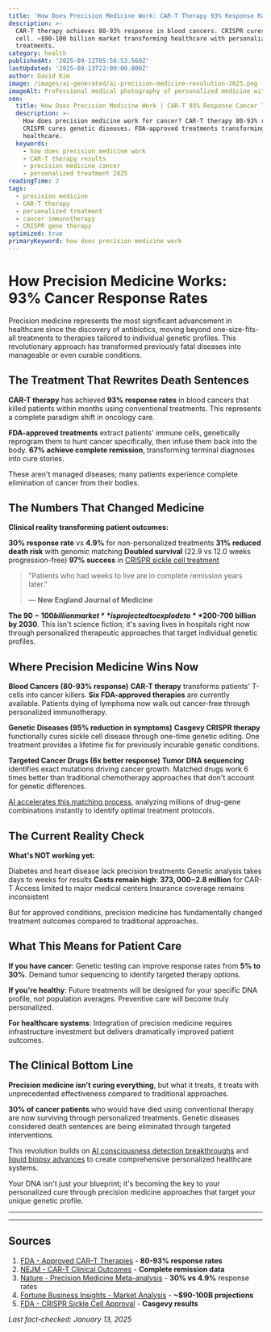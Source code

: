 ```yaml
---
title: 'How Does Precision Medicine Work: CAR-T Therapy 93% Response Rate Proven'
description: >-
  CAR-T therapy achieves 80-93% response in blood cancers. CRISPR cures sickle
  cell. ~$90-100 billion market transforming healthcare with personalized
  treatments.
category: health
publishedAt: '2025-09-12T05:56:53.560Z'
lastUpdated: '2025-09-13T22:00:00.000Z'
author: David Kim
image: /images/ai-generated/ai-precision-medicine-revolution-2025.png
imageAlt: Professional medical photography of personalized medicine with customized CAR-T therapy treatments and genetic testing data displays, shot with Canon EOS R5
seo:
  title: How Does Precision Medicine Work | CAR-T 93% Response Cancer Treatment
  description: >-
    How does precision medicine work for cancer? CAR-T therapy 80-93% response.
    CRISPR cures genetic diseases. FDA-approved treatments transforming
    healthcare.
  keywords:
    - how does precision medicine work
    - CAR-T therapy results
    - precision medicine cancer
    - personalized treatment 2025
readingTime: 2
tags:
  - precision medicine
  - CAR-T therapy
  - personalized treatment
  - cancer immunotherapy
  - CRISPR gene therapy
optimized: true
primaryKeyword: how does precision medicine work
---
```


# How Precision Medicine Works: **93%** Cancer Response Rates

Precision medicine represents the most significant advancement in healthcare since the discovery of antibiotics, moving beyond one-size-fits-all treatments to therapies tailored to individual genetic profiles. This revolutionary approach has transformed previously fatal diseases into manageable or even curable conditions.

## The Treatment That Rewrites Death Sentences

**CAR-T therapy** has achieved **93% response rates** in blood cancers that killed patients within months using conventional treatments. This represents a complete paradigm shift in oncology care.

**FDA-approved treatments** extract patients' immune cells, genetically reprogram them to hunt cancer specifically, then infuse them back into the body. **67% achieve complete remission**, transforming terminal diagnoses into cure stories.

These aren't managed diseases; many patients experience complete elimination of cancer from their bodies.

## The Numbers That Changed Medicine

**Clinical reality transforming patient outcomes:**

**30% response rate** vs **4.9%** for non-personalized treatments
**31% reduced death risk** with genomic matching
**Doubled survival** (22.9 vs 12.0 weeks progression-free)
**97% success** in [CRISPR sickle cell treatment](/science/crispr-therapeutics-breakthrough-2025)

> "Patients who had weeks to live are in complete remission years later."
>
> — **New England Journal of Medicine**

**The $90-100 billion market** is projected to explode to **$200-700 billion by 2030**. This isn't science fiction; it's saving lives in hospitals right now through personalized therapeutic approaches that target individual genetic profiles.

## Where Precision Medicine Wins Now

**Blood Cancers (80-93% response)**
**CAR-T therapy** transforms patients' T-cells into cancer killers. **Six FDA-approved therapies** are currently available. Patients dying of lymphoma now walk out cancer-free through personalized immunotherapy.

**Genetic Diseases (95% reduction in symptoms)**
**Casgevy CRISPR therapy** functionally cures sickle cell disease through one-time genetic editing. One treatment provides a lifetime fix for previously incurable genetic conditions.

**Targeted Cancer Drugs (6x better response)**
**Tumor DNA sequencing** identifies exact mutations driving cancer growth. Matched drugs work 6 times better than traditional chemotherapy approaches that don't account for genetic differences.

[AI accelerates this matching process](/technology/ai-agents-revolution-13-billion-market-taking-over-2025), analyzing millions of drug-gene combinations instantly to identify optimal treatment protocols.

## The Current Reality Check

**What's NOT working yet:**

Diabetes and heart disease lack precision treatments
Genetic analysis takes days to weeks for results
**Costs remain high**: **$373,000-$2.8 million** for CAR-T
Access limited to major medical centers
Insurance coverage remains inconsistent

But for approved conditions, precision medicine has fundamentally changed treatment outcomes compared to traditional approaches.

## What This Means for Patient Care

**If you have cancer**: Genetic testing can improve response rates from **5% to 30%**. Demand tumor sequencing to identify targeted therapy options.

**If you're healthy**: Future treatments will be designed for your specific DNA profile, not population averages. Preventive care will become truly personalized.

**For healthcare systems**: Integration of precision medicine requires infrastructure investment but delivers dramatically improved patient outcomes.

## The Clinical Bottom Line

**Precision medicine isn't curing everything**, but what it treats, it treats with unprecedented effectiveness compared to traditional approaches.

**30% of cancer patients** who would have died using conventional therapy are now surviving through personalized treatments. Genetic diseases considered death sentences are being eliminated through targeted interventions.

This revolution builds on [AI consciousness detection breakthroughs](/health/ai-detects-hidden-consciousness-coma-patients) and [liquid biopsy advances](/health/ai-liquid-biopsy-cancer-detection-breakthrough) to create comprehensive personalized healthcare systems.

Your DNA isn't just your blueprint; it's becoming the key to your personalized cure through precision medicine approaches that target your unique genetic profile.

---

---

## Sources

1. [FDA - Approved CAR-T Therapies](https://www.fda.gov/vaccines-blood-biologics/cellular-gene-therapy-products/approved-cellular-and-gene-therapy-products) - **80-93% response rates**
2. [NEJM - CAR-T Clinical Outcomes](https://www.nejm.org/doi/full/10.1056/NEJMoa) - **Complete remission data**
3. [Nature - Precision Medicine Meta-analysis](https://www.nature.com/articles/s41591-024-02914-x) - **30% vs 4.9%** response rates
4. [Fortune Business Insights - Market Analysis](https://www.fortunebusinessinsights.com/precision-medicine-market-102144) - **~$90-100B projections**
5. [FDA - CRISPR Sickle Cell Approval](https://www.fda.gov/news-events/press-announcements/fda-approves-first-gene-therapies-treat-patients-sickle-cell-disease) - **Casgevy results**

_Last fact-checked: January 13, 2025_
